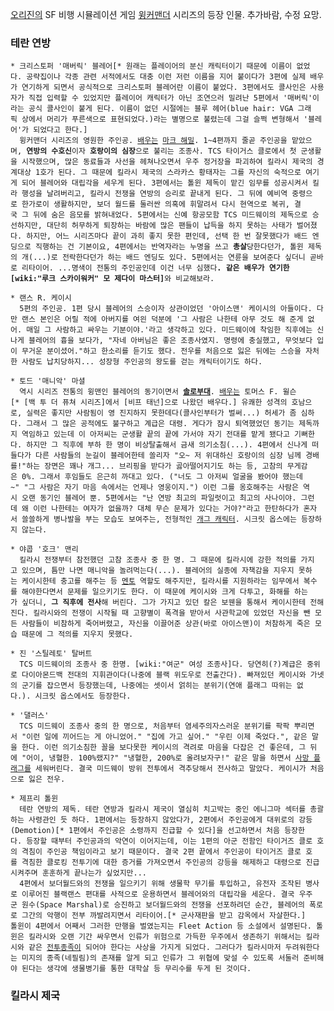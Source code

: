 [[오리진]]의 SF 비행 시뮬레이션 게임 [[윙커맨더]] 시리즈의 등장 인물.
추가바람, 수정 요망. 

=== 테란 연방 ===
 * 크리스토퍼 '매버릭' 블레어[* 원래는 플레이어의 분신 캐릭터이기 때문에 이름이 없었다. 공략집이나 각종 관련 서적에서도 대충 이런 저런 이름을 지어 붙이다가 3편에 실제 배우가 연기하게 되면서 공식적으로 크리스토퍼 블레어란 이름이 붙었다. 3편에서도 콜사인은 사용자가 직접 입력할 수 있었지만 플레이어 캐릭터가 아닌 조연으러 밀려난 5편에서 '매버릭'이라는 공식 콜사인이 붙게 된다. 이름이 없던 시절에는 블루 헤어(blue hair: VGA 그래픽 상에서 머리가 푸른색으로 표현되었다.)라는 별명으로 불렸는데 그걸 슬쩍 변형해서 '블레어'가 되었다고 한다.]
   윙커맨더 시리즈의 영원한 주인공. [[배우]]는 [[마크 해밀]]. 1~4편까지 줄곧 주인공을 맡았으며, '''연방의 수호신'''이자 '''호랑이의 심장'''으로 불리는 조종사. TCS 타이거스 클로에서 첫 군생활을 시작했으며, 많은 동료들과 사선을 헤쳐나오면서 우주 정거장을 파괴하여 킬라시 제국의 경계대상 1호가 된다. 그 때문에 킬라시 제국의 스라카스 황태자는 그를 자신의 숙적으로 여기게 되어 블레어와 대립각을 세우게 된다. 3편에서는 톨윈 제독이 맡긴 임무를 성공시켜서 킬라 행성을 날려버리고, 킬라시 전쟁을 연방의 승리로 끝내게 된다. 그 뒤에 예비역 중령으로 한가로이 생활하지만, 보더 월드를 둘러싼 의혹에 휘말려서 다시 현역으로 복귀, 결국 그 뒤에 숨은 음모를 밝혀내었다. 5편에서는 신예 항공모함 TCS 미드웨이의 제독으로 승선하지만, 대단히 허무하게 퇴장하는 바람에 많은 팬들이 납득을 하지 못하는 사태가 벌어졌다. 하지만, 어느 시리즈마다 끝이 과히 좋지 못한 편인데, 선택 한 번 잘못했다가 배드 엔딩으로 직행하는 건 기본이요, 4편에서는 반역자라는 누명을 쓰고 '''총살'''당한다던가, 톨윈 제독의 개(...)로 전락한다던가 하는 배드 엔딩도 있다. 5편에서는 연륜을 보여준다 싶더니 곧바로 리타이어. ...명색이 전통의 주인공인데 이건 너무 심했다'''. 같은 배우가 연기한 [wiki:"루크 스카이워커" 모 제다이 마스터]'''와 비교해보라.

 * 랜스 R. 케이시
   5편의 주인공. 1편 당시 블레어의 스승이자 상관이었던 '아이스맨' 케이시의 아들이다. 다만 랜스 본인은 어릴 적에 아버지를 여읜 덕분에 '그 사람은 나한테 아무 것도 해 준게 없어. 매일 그 사람하고 싸우는 기분이야.'라고 생각하고 있다. 미드웨이에 착임한 직후에는 신나게 블레어의 흉을 보다가, "자네 아버님은 좋은 조종사였지. 명령에 충실했고, 무엇보다 입이 무거운 분이셨어."하고 한소리를 듣기도 했다. 전우를 처음으로 잃은 뒤에는 스승을 자처한 사람도 납치당하지... 성장형 주인공의 왕도를 걷는 캐릭터이기도 하다. 

 * 토드 '매니악' 마셜
   역시 시리즈 전통의 윙맨인 블레어의 동기이면서 '''[[솔로부대]]'''. [[배우]]는 토머스 F. 윌슨[* [백 투 더 퓨쳐 시리즈]에서 [비프 태넌]으로 나왔던 배우다.] 유쾌한 성격의 호남으로, 실력은 좋지만 사람됨이 영 진지하지 못한데다(콜사인부터가 벌써...) 허세가 좀 심하다. 그래서 그 많은 공적에도 불구하고 계급은 대령. 게다가 잠시 퇴역했었던 동기는 제독까지 역임하고 있는데 이 아저씨는 군생활 끝의 끝에 가서야 자기 전대를 맡게 됐다고 기뻐한다. 하지만 그 직후에 부하 한 명이 비상탈출해서 금새 의기소침(...). 4편에서 신나게 떠들다가 다른 사람들의 눈길이 블레어한테 쏠리자 "오~ 저 위대하신 호랑이의 심장 님께 경배를!"하는 장면은 꽤나 개그... 브리핑을 받다가 곯아떨어지기도 하는 등, 고참의 무게감은 0%. 그래서 후임들도 은근히 까대고 있다. ("너도 그 아저씨 얼굴을 봤어야 했는데~" "그 사람은 자기 마음 속에서는 언제나 영웅이지.") 이런 그를 옹호해주는 사람은 역시 오랜 동기인 블레어 뿐. 5편에서는 "난 연방 최고의 파일럿이고 최고의 사나이야. 그런데 왜 이런 나한테는 여자가 없을까? 대체 무슨 문제가 있다는 거야?"라고 한탄하다가 혼자서 쓸쓸하게 병나발을 부는 모습도 보여주는, 전형적인 [[개그 캐릭터]]. 시크릿 옵스에는 등장하지 않는다. 

 * 야콥 '호크' 맨리
   킬라시 전쟁부터 참전했던 고참 조종사 중 한 명. 그 때문에 킬라시에 강한 적의를 가지고 있으며, 틈만 나면 매니악을 놀려먹는다(...). 블레어의 실종에 자책감을 지우지 못하는 케이시한테 충고를 해주는 등 [[멘토]] 역할도 해주지만, 킬라시를 지원하라는 임무에서 복수를 해야한다면서 문제를 일으키기도 한다. 이 때문에 케이시와 크게 다투고, 화해를 하는가 싶더니, '''그 직후에 전사'''해 버린다. 그가 가지고 있던 칼은 보웬을 통해서 케이시한테 전해진다. 킬라시와의 전쟁이 시작될 때 고향별이 폭격을 받아서 사관학교에 있었던 자신을 뺀 모든 사람들이 비참하게 죽어버렸고, 자신을 이끌어준 상관(바로 아이스맨)이 처참하게 죽은 모습 때문에 그 적의를 지우지 못했다.

 * 진 '스틸레토' 탈버트
   TCS 미드웨이의 조종사 중 한명. [wiki:"여군" 여성 조종사]다. 당연히(?)계급은 중위로 다이아몬드백 전대의 지휘관이다(나중에 블랙 위도우로 전출간다). 빠져있던 케이시와 가넷의 군기를 잡으면서 등장했는데, 나중에는 셋이서 얽히는 분위기(연애 플래그 따위는 없다.). 시크릿 옵스에서도 등장한다. 

 * '댈러스'
   TCS 미드웨이 조종사 중의 한 명으로, 처음부터 염세주의자스러운 분위기를 팍팍 뿌리면서 "이런 일에 끼어드는 게 아니었어." "집에 가고 싶어." "우린 이제 죽었다.", 같은 말을 한다. 이런 의기소침한 꼴을 보다못한 케이시의 격려로 마음을 다잡은 건 좋은데, 그 뒤에 "어이, 냉혈한. 100%랬지?" "냉혈한, 200%로 올려보자구!" 같은 말을 하면서 [[사망 플래그]]를 세워버린다. 결국 미드웨이 방위 전투에서 격추당해서 전사하고 말았다. 케이시가 처음으로 잃은 전우.

 * 제프리 톨윈
   테란 연방의 제독. 테란 연방과 킬라시 제국이 열심히 치고박는 중인 에니그마 섹터를 총괄하는 사령관인 듯 하다. 1편에서는 등장하지 않았다가, 2편에서 주인공에게 대위로의 강등(Demotion)[* 1편에서 주인공은 소령까지 진급할 수 있다]을 선고하면서 처음 등장한다. 등장할 때부터 주인공과의 악연이 이어지는데, 이는 1편의 아군 전함인 타이거즈 클로 호의 격침이 주인공 책임이라고 보기 때문이다. 결국 2편 끝에서 주인공이 타이거즈 클로 호를 격침한 클로킹 전투기에 대한 증거를 가져오면서 주인공의 강등을 해제하고 대령으로 진급시켜주며 훈훈하게 끝나는가 싶었지만...
   4편에서 보더월드와의 전쟁을 일으키기 위해 생물학 무기를 투입하고, 유전자 조작된 병사로 이루어진 블랙랜스 편대를 사적으로 운용하면서 블레어와의 대립각을 세운다. 결국 우주군 원수(Space Marshal)로 승진하고 보더월드와의 전쟁을 선포하려던 순간, 블레어의 폭로로 그간의 악행이 전부 까발려지면서 리타이어.[* 군사재판을 받고 감옥에서 자살한다.]
 톨윈이 4편에서 어째서 그러한 만행을 벌였는지는 Fleet Action 등 소설에서 설명된다. 톨윈은 킬라시와 오랜 기간 싸우면서 인류가 위험으로 가득한 우주에서 생존하기 위해서는 킬라시와 같은 [[전투종족]]이 되어야 한다는 사상을 가지게 되었다. 그러다가 킬라시마저 두려워한다는 미지의 종족(네필림)의 존재를 알게 되고 인류가 그 위협에 맞설 수 있도록 서둘러 준비해야 된다는 생각에 생물병기를 통한 대학살 등 무리수를 두게 된 것이다. 

=== 킬라시 제국 ===
